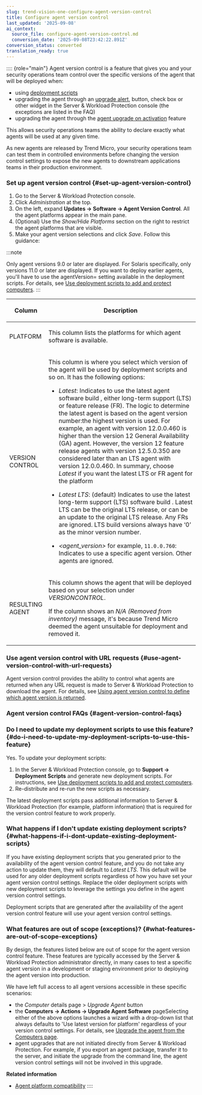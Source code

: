 ```yaml
---
slug: trend-vision-one-configure-agent-version-control
title: Configure agent version control
last_updated: '2025-09-08'
ai_context:
  source_file: configure-agent-version-control.md
  conversion_date: '2025-09-08T23:42:22.891Z'
conversion_status: converted
translation_ready: true
---
```


:::: {role="main"}
Agent version control is a feature that gives you and your security operations team control over the specific versions of the agent that will be deployed when:

- using [deployment scripts](deployment-scripts-add-computers.mdx)
- upgrading the agent through an [upgrade alert](upgrade-agent.mdx), button, check box or other widget in the Server & Workload Protection console (the exceptions are listed in the FAQ)
- upgrading the agent through the [agent upgrade on activation](autoupgrade-agents-activation.mdx) feature

This allows security operations teams the ability to declare exactly what agents will be used at any given time.

As new agents are released by Trend Micro, your security operations team can test them in controlled environments before changing the version control settings to expose the new agents to downstream applications teams in their production environment.

### Set up agent version control {#set-up-agent-version-control}

1.  Go to the Server & Workload Protection console.
2.  Click *Administration* at the top.
3.  On the left, expand **Updates → Software → Agent Version Control**. All the agent platforms appear in the main pane.
4.  (Optional) Use the *Show/Hide Platforms* section on the right to restrict the agent platforms that are visible.
5.  Make your agent version selections and click *Save*. Follow this guidance:

:::note

Only agent versions 9.0 or later are displayed. For Solaris specifically, only versions 11.0 or later are displayed. If you want to deploy earlier agents, you'll have to use the agentVersion= setting available in the deployment scripts. For details, see [Use deployment scripts to add and protect computers](deployment-scripts-add-computers.mdx).
:::

<table>
<colgroup>
<col style="width: 20%" />
<col style="width: 80%" />
</colgroup>
<thead>
<tr>
<th><p>Column</p></th>
<th><p>Description</p></th>
</tr>
</thead>
<tbody>
<tr>
<td><p>PLATFORM</p></td>
<td><p>This column lists the platforms for which agent software is available.</p></td>
</tr>
<tr>
<td><p>VERSION CONTROL</p></td>
<td><p>This column is where you select which version of the agent will be used by deployment scripts and so on. It has the following options:</p>
<ul>
<li><p><em>Latest</em>: Indicates to use the latest agent software build , either long-term support (LTS) or feature release (FR). The logic to determine the latest agent is based on the agent version number:the highest version is used. For example, an agent with version 12.0.0.460 is higher than the version 12 General Availability (GA) agent. However, the version 12 feature release agents with version 12.5.0.350 are considered later than an LTS agent with version 12.0.0.460. In summary, choose <em>Latest</em> if you want the latest LTS or FR agent for the platform</p></li>
<li><p><em>Latest LTS</em>: (default) Indicates to use the latest long-term support (LTS) software build . Latest LTS can be the original LTS release, or can be an update to the original LTS release. Any FRs are ignored. LTS build versions always have ‘0’ as the minor version number.</p></li>
<li><em>&lt;agent_version&gt;</em> for example, <code>11.0.0.760</code>: Indicates to use a specific agent version. Other agents are ignored.</li>
</ul></td>
</tr>
<tr>
<td><p>RESULTING AGENT</p></td>
<td><p>This column shows the agent that will be deployed based on your selection under <em>VERSIONCONTROL</em>.</p>
<p>If the column shows an <em>N/A (Removed from inventory)</em> message, it's because Trend Micro deemed the agent unsuitable for deployment and removed it.</p></td>
</tr>
</tbody>
</table>

### Use agent version control with URL requests {#use-agent-version-control-with-url-requests}

Agent version control provides the ability to control what agents are returned when any URL request is made to Server & Workload Protection to download the agent. For details, see [Using agent version control to define which agent version is returned](url-format-for-download-agent.mdx).

### Agent version control FAQs {#agent-version-control-faqs}

### Do I need to update my deployment scripts to use this feature? {#do-i-need-to-update-my-deployment-scripts-to-use-this-feature}

Yes. To update your deployment scripts:

1.  In the Server & Workload Protection console, go to **Support → Deployment Scripts** and generate new deployment scripts. For instructions, see [Use deployment scripts to add and protect computers](deployment-scripts-add-computers.mdx).
2.  Re-distribute and re-run the new scripts as necessary.

The latest deployment scripts pass additional information to Server & Workload Protection (for example, platform information) that is required for the version control feature to work properly.

### What happens if I don't update existing deployment scripts? {#what-happens-if-i-dont-update-existing-deployment-scripts}

If you have existing deployment scripts that you generated prior to the availability of the agent version control feature, and you do not take any action to update them, they will default to *Latest LTS*. This default will be used for any older deployment scripts regardless of how you have set your agent version control settings. Replace the older deployment scripts with new deployment scripts to leverage the settings you define in the agent version control settings.

Deployment scripts that are generated after the availability of the agent version control feature will use your agent version control settings.

### What features are out of scope (exceptions)? {#what-features-are-out-of-scope-exceptions}

By design, the features listed below are out of scope for the agent version control feature. These features are typically accessed by the Server & Workload Protection administrator directly, in many cases to test a specific agent version in a development or staging environment prior to deploying the agent version into production.

We have left full access to all agent versions accessible in these specific scenarios:

- the *Computer* details page \> *Upgrade Agent* button
- the **Computers → Actions → Upgrade Agent Software** pageSelecting either of the above options launches a wizard with a drop-down list that always defaults to 'Use latest version for platform' regardless of your version control settings. For details, see [Upgrade the agent from the Computers page](upgrade-agent.mdx).
- agent upgrades that are not initiated directly from Server & Workload Protection. For example, if you export an agent package, transfer it to the server, and initiate the upgrade from the command line, the agent version control settings will not be involved in this upgrade.

**Related information**

- [Agent platform compatibility](agent-platform-compatibility.mdx)
::::

